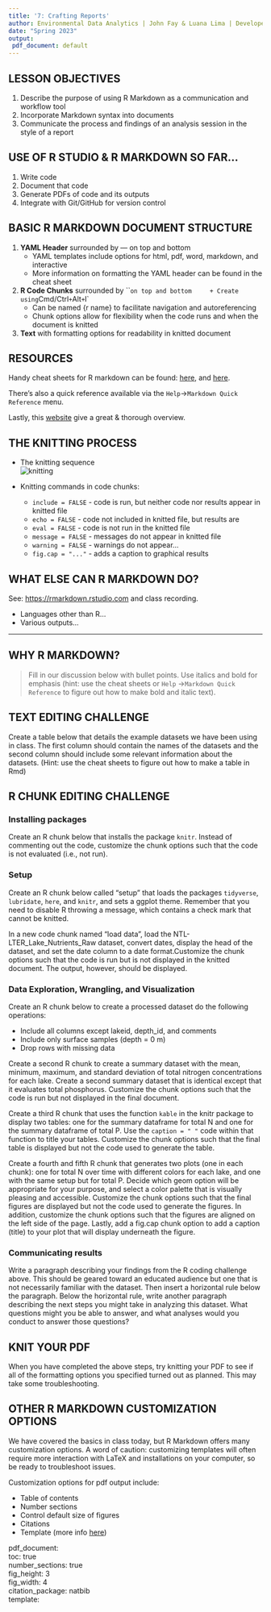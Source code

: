 ```yaml
---
title: '7: Crafting Reports'
author: Environmental Data Analytics | John Fay & Luana Lima | Developed by Kateri Salk
date: "Spring 2023"
output:
 pdf_document: default
---
```


## LESSON OBJECTIVES

1.  Describe the purpose of using R Markdown as a communication and workflow tool
2.  Incorporate Markdown syntax into documents
3.  Communicate the process and findings of an analysis session in the style of a report

## USE OF R STUDIO & R MARKDOWN SO FAR...

1.  Write code
2.  Document that code
3.  Generate PDFs of code and its outputs
4.  Integrate with Git/GitHub for version control

## BASIC R MARKDOWN DOCUMENT STRUCTURE

1.  **YAML Header** surrounded by --- on top and bottom
    -   YAML templates include options for html, pdf, word, markdown, and interactive
    -   More information on formatting the YAML header can be found in the cheat sheet
2.  **R Code Chunks** surrounded by \`\``on top and bottom     + Create using`Cmd/Ctrl`+`Alt`+`I\`
    -   Can be named {r name} to facilitate navigation and autoreferencing
    -   Chunk options allow for flexibility when the code runs and when the document is knitted
3.  **Text** with formatting options for readability in knitted document

## RESOURCES

Handy cheat sheets for R markdown can be found: [here](https://rstudio.com/wp-content/uploads/2015/03/rmarkdown-reference.pdf), and [here](https://raw.githubusercontent.com/rstudio/cheatsheets/master/rmarkdown-2.0.pdf).

There's also a quick reference available via the `Help`→`Markdown Quick Reference` menu.

Lastly, this [website](https://rmarkdown.rstudio.com) give a great & thorough overview.

## THE KNITTING PROCESS

-   The knitting sequence\
    ![knitting](./img/rmarkdownflow.png)

- Knitting commands in code chunks:
  -  `include = FALSE` - code is run, but neither code nor results appear in knitted file
  -  `echo = FALSE` - code not included in knitted file, but results are
  -  `eval = FALSE` - code is not run in the knitted file
  -  `message = FALSE` - messages do not appear in knitted file
  -  `warning = FALSE` - warnings do not appear...
  -  `fig.cap = "..."` - adds a caption to graphical results

## WHAT ELSE CAN R MARKDOWN DO?

See: <https://rmarkdown.rstudio.com> and class recording. 

* Languages other than R... 
* Various outputs...

------------------------------------------------------------------------

## WHY R MARKDOWN?

>Fill in our discussion below with bullet points. Use italics and bold for emphasis (hint: use the cheat sheets or `Help` →`Markdown Quick Reference` to figure out how to make bold and italic text).

## TEXT EDITING CHALLENGE

Create a table below that details the example datasets we have been using in class. The first column should contain the names of the datasets and the second column should include some relevant information about the datasets. (Hint: use the cheat sheets to figure out how to make a table in Rmd)


## R CHUNK EDITING CHALLENGE

### Installing packages

Create an R chunk below that installs the package `knitr`. Instead of commenting out the code, customize the chunk options such that the code is not evaluated (i.e., not run).



### Setup

Create an R chunk below called "setup" that loads the packages `tidyverse`, `lubridate`, `here`, and `knitr`, and sets a ggplot theme. Remember that you need to disable R throwing a message, which contains a check mark that cannot be knitted.


In a new code chunk named "load data", load the NTL-LTER_Lake_Nutrients_Raw dataset, convert dates, display the head of the dataset, and set the date column to a date format.Customize the chunk options such that the code is run but is not displayed in the knitted document. The output, however, should be displayed.


### Data Exploration, Wrangling, and Visualization

Create an R chunk below to create a processed dataset do the following operations:

-   Include all columns except lakeid, depth_id, and comments
-   Include only surface samples (depth = 0 m)
-   Drop rows with missing data

Create a second R chunk to create a summary dataset with the mean, minimum, maximum, and standard deviation of total nitrogen concentrations for each lake. Create a second summary dataset that is identical except that it evaluates total phosphorus. Customize the chunk options such that the code is run but not displayed in the final document.

Create a third R chunk that uses the function `kable` in the knitr package to display two tables: one for the summary dataframe for total N and one for the summary dataframe of total P. Use the `caption = " "` code within that function to title your tables. Customize the chunk options such that the final table is displayed but not the code used to generate the table.

Create a fourth and fifth R chunk that generates two plots (one in each chunk): one for total N over time with different colors for each lake, and one with the same setup but for total P. Decide which geom option will be appropriate for your purpose, and select a color palette that is visually pleasing and accessible. Customize the chunk options such that the final figures are displayed but not the code used to generate the figures. In addition, customize the chunk options such that the figures are aligned on the left side of the page. Lastly, add a fig.cap chunk option to add a caption (title) to your plot that will display underneath the figure.

### Communicating results

Write a paragraph describing your findings from the R coding challenge above. This should be geared toward an educated audience but one that is not necessarily familiar with the dataset. Then insert a horizontal rule below the paragraph. Below the horizontal rule, write another paragraph describing the next steps you might take in analyzing this dataset. What questions might you be able to answer, and what analyses would you conduct to answer those questions?


## KNIT YOUR PDF

When you have completed the above steps, try knitting your PDF to see if all of the formatting options you specified turned out as planned. This may take some troubleshooting.

## OTHER R MARKDOWN CUSTOMIZATION OPTIONS

We have covered the basics in class today, but R Markdown offers many customization options. A word of caution: customizing templates will often require more interaction with LaTeX and installations on your computer, so be ready to troubleshoot issues.

Customization options for pdf output include:

-   Table of contents
-   Number sections
-   Control default size of figures
-   Citations
-   Template (more info [here](http://jianghao.wang/post/2017-12-08-rmarkdown-templates/))

pdf_document:\
toc: true\
number_sections: true\
fig_height: 3\
fig_width: 4\
citation_package: natbib\
template:
